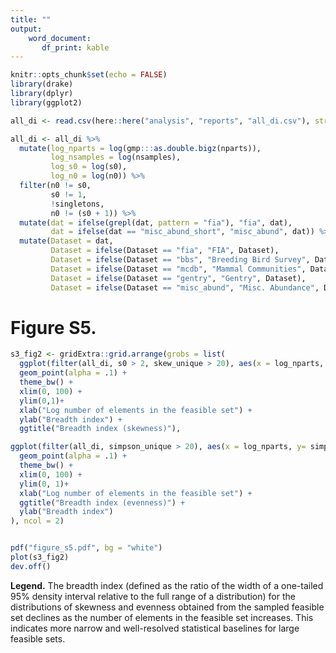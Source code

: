 ```yaml
---
title: ""
output: 
    word_document:
       df_print: kable
---
```


```r
knitr::opts_chunk$set(echo = FALSE)
library(drake)
library(dplyr)
library(ggplot2)

all_di <- read.csv(here::here("analysis", "reports", "all_di.csv"), stringsAsFactors = F)

all_di <- all_di %>%
  mutate(log_nparts = log(gmp:::as.double.bigz(nparts)),
         log_nsamples = log(nsamples),
         log_s0 = log(s0),
         log_n0 = log(n0)) %>%
  filter(n0 != s0,
         s0 != 1,
         !singletons,
         n0 != (s0 + 1)) %>%
  mutate(dat = ifelse(grepl(dat, pattern = "fia"), "fia", dat),
         dat = ifelse(dat == "misc_abund_short", "misc_abund", dat)) %>%
  mutate(Dataset = dat,
         Dataset = ifelse(Dataset == "fia", "FIA", Dataset),
         Dataset = ifelse(Dataset == "bbs", "Breeding Bird Survey", Dataset),
         Dataset = ifelse(Dataset == "mcdb", "Mammal Communities", Dataset),
         Dataset = ifelse(Dataset == "gentry", "Gentry", Dataset),
         Dataset = ifelse(Dataset == "misc_abund", "Misc. Abundance", Dataset))

```


# Figure S5. 

```r
s3_fig2 <- gridExtra::grid.arrange(grobs = list(
  ggplot(filter(all_di, s0 > 2, skew_unique > 20), aes(x = log_nparts, y= skew_95_ratio_1t)) +
  geom_point(alpha = .1) +
  theme_bw() +
  xlim(0, 100) +
  ylim(0,1)+
  xlab("Log number of elements in the feasible set") +
  ylab("Breadth index") +
  ggtitle("Breadth index (skewness)"),

ggplot(filter(all_di, simpson_unique > 20), aes(x = log_nparts, y= simpson_95_ratio_1t)) +
  geom_point(alpha = .1) +
  theme_bw() +
  xlim(0, 100) +
  ylim(0, 1)+
  xlab("Log number of elements in the feasible set") +
  ggtitle("Breadth index (evenness)") +
  ylab("Breadth index")
), ncol = 2)


pdf("figure_s5.pdf", bg = "white")
plot(s3_fig2)
dev.off()
```

**Legend.** The breadth index (defined as the ratio of the width of a one-tailed 95% density interval relative to the full range of a distribution) for the distributions of skewness and evenness obtained from the sampled feasible set declines as the number of elements in the feasible set increases. This indicates more narrow and well-resolved statistical baselines for large feasible sets.
